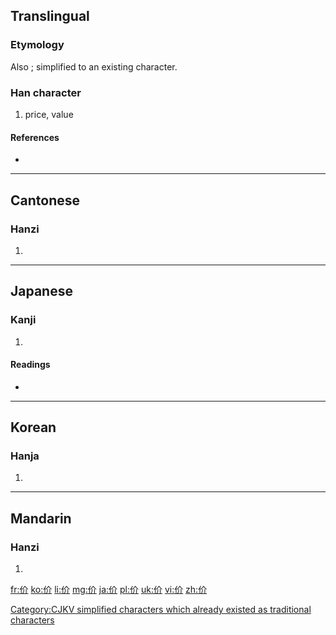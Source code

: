 {{also|價}}
==Translingual==
{{ja-forms|[[価]]|价|[[價]]}}

===Etymology===
{{Han compound|人|介|c1=s|c2=p|ls=psc}}

Also {{Han simp|價|f=賈|t=介}}; simplified to an existing character.

[[Category:CJKV simplified characters which already existed as traditional characters]]

===Han character===
{{Han char|rn=9|rad=人|as=04|sn=6|four=2822<sub>0</sub>|canj=人人中中 (OOLL)|ids=⿰[[亻]][[介]]}}

# price, value

====References====
* {{Han ref|kx=0094.200|dkj=00412|dj=0200.110|hdz=10124.070|uh=4EF7|ud=20215|bh=C9B2|bd=51634}}

----

==Cantonese==

===Hanzi===
{{yue-hanzi|jyut=|y=gaai3|tra=價}}

# {{defn|lang=yue|sort=人04}}

----

==Japanese==

===Kanji===
{{ja-kanji|grade=|rs=人04}}

# {{defn|lang=ja|sort=人04}}

====Readings====
* {{ja-readings|on=[[かい]] (kai)|kun=[[よい]] (yoi), [[おおきい]] (ookii), [[つかい]] (tsukai)}}

----

==Korean==

===Hanja===
{{ko-hanja|hangeul=개|rv=gae|mr=kae}}

# {{defn|lang=ko|sort=人04}}

----

==Mandarin==

===Hanzi===
{{cmn-hanzi|tra=價|pin=[[jià]] ([[jia4]])|wg=chiah<sup>4</sup>}}

# {{defn|lang=cmn|sort=人04}}

[[fr:价]]
[[ko:价]]
[[li:价]]
[[mg:价]]
[[ja:价]]
[[pl:价]]
[[uk:价]]
[[vi:价]]
[[zh:价]]
